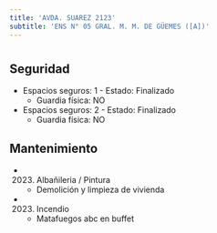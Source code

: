 ```yaml
---
title: 'AVDA. SUAREZ 2123'
subtitle: 'ENS N° 05 GRAL. M. M. DE GÜEMES ([A])'
---
```


#


## Seguridad

*  Espacios seguros: 1 - Estado: Finalizado 
    + Guardia física: NO

*  Espacios seguros: 2 - Estado: Finalizado 
    + Guardia física: NO





## Mantenimiento

*  (2023) Albañileria / Pintura 
    + Demolición y limpieza de vivienda

*  (2023) Incendio 
    + Matafuegos abc en buffet



